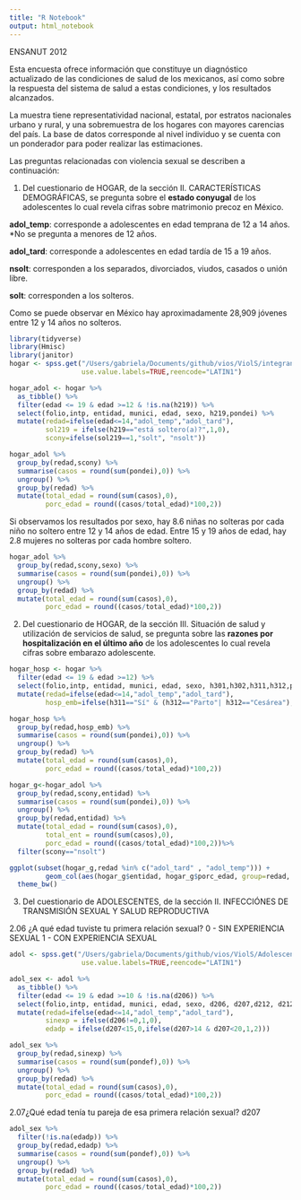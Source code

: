 ```yaml
---
title: "R Notebook"
output: html_notebook
---
```


ENSANUT 2012

Esta encuesta ofrece información que constituye un diagnóstico actualizado de las condiciones de salud de los mexicanos, así como sobre la respuesta del sistema de salud a estas condiciones, y los resultados alcanzados. 

La muestra tiene representatividad nacional, estatal, por estratos nacionales
urbano y rural, y una sobremuestra de los hogares con mayores carencias del país. La base de datos corresponde al nivel individuo y se cuenta con un ponderador para poder realizar las estimaciones.
 
Las preguntas relacionadas con violencia sexual se describen a continuación:

1. Del cuestionario de HOGAR, de la sección II. CARACTERÍSTICAS DEMOGRÁFICAS, se pregunta sobre el <b>estado conyugal</b> de los adolescentes lo cual revela cifras sobre matrimonio precoz en México.

<b>adol_temp</b>: corresponde a adolescentes en edad temprana de 12 a 14 años. *No se pregunta a menores de 12 años.

<b>adol_tard</b>: corresponde a adolescentes en edad tardía de 15 a 19 años.

<b>nsolt</b>: corresponden a los separados, divorciados, viudos, casados o unión libre.

<b>solt</b>: corresponden a los solteros.

Como se puede observar en México hay aproximadamente 28,909 jóvenes entre 12 y 14 años no solteros. 

```r
library(tidyverse)
library(Hmisc)
library(janitor)
hogar <- spss.get("/Users/gabriela/Documents/github/vios/ViolS/integrantes.sav", 
                  use.value.labels=TRUE,reencode="LATIN1")

hogar_adol <- hogar %>% 
  as_tibble() %>% 
  filter(edad <= 19 & edad >=12 & !is.na(h219)) %>% 
  select(folio,intp, entidad, munici, edad, sexo, h219,pondei) %>% 
  mutate(redad=ifelse(edad<=14,"adol_temp","adol_tard"),
         sol219 = ifelse(h219=="está soltero(a)?",1,0),
         scony=ifelse(sol219==1,"solt", "nsolt"))

hogar_adol %>% 
  group_by(redad,scony) %>% 
  summarise(casos = round(sum(pondei),0)) %>% 
  ungroup() %>% 
  group_by(redad) %>% 
  mutate(total_edad = round(sum(casos),0),
         porc_edad = round((casos/total_edad)*100,2))


```

Si observamos los resultados por sexo, hay 8.6 niñas no solteras por cada niño no soltero entre 12 y 14 años de edad. Entre 15 y 19 años de edad, hay 2.8 mujeres no solteras por cada hombre soltero.


```r
hogar_adol %>% 
  group_by(redad,scony,sexo) %>% 
  summarise(casos = round(sum(pondei),0)) %>% 
  ungroup() %>% 
  group_by(redad) %>% 
  mutate(total_edad = round(sum(casos),0),
         porc_edad = round((casos/total_edad)*100,2))
```

2. Del cuestionario de HOGAR, de la sección III. Situación de salud y utilización de servicios de salud, se pregunta sobre las <b>razones por hospitalización en el último año</b> de los adolescentes lo cual revela cifras sobre embarazo adolescente.

```r
hogar_hosp <- hogar %>% 
  filter(edad <= 19 & edad >=12) %>% 
  select(folio,intp, entidad, munici, edad, sexo, h301,h302,h311,h312,pondei) %>%
  mutate(redad=ifelse(edad<=14,"adol_temp","adol_tard"),
         hosp_emb=ifelse(h311=="Sí" & (h312=="Parto"| h312=="Cesárea"),"si", "no"))

hogar_hosp %>% 
  group_by(redad,hosp_emb) %>% 
  summarise(casos = round(sum(pondei),0)) %>% 
  ungroup() %>% 
  group_by(redad) %>% 
  mutate(total_edad = round(sum(casos),0),
         porc_edad = round((casos/total_edad)*100,2))

```

```r
hogar_g<-hogar_adol %>% 
  group_by(redad,scony,entidad) %>% 
  summarise(casos = round(sum(pondei),0)) %>% 
  ungroup() %>% 
  group_by(redad,entidad) %>% 
  mutate(total_edad = round(sum(casos),0),
         total_ent = round(sum(casos),0),
         porc_edad = round((casos/total_edad)*100,2))%>%
  filter(scony=="nsolt")

ggplot(subset(hogar_g,redad %in% c("adol_tard" , "adol_temp"))) + 
         geom_col(aes(hogar_g$entidad, hogar_g$porc_edad, group=redad, fill=redad)) +
  theme_bw()


```



3. Del cuestionario de ADOLESCENTES, de la sección II. INFECCIÓNES DE TRANSMISIÓN SEXUAL Y SALUD REPRODUCTIVA

2.06 ¿A qué edad tuviste tu primera relación sexual?
0 - SIN EXPERIENCIA SEXUAL
1 - CON EXPERIENCIA SEXUAL
```r
adol <- spss.get("/Users/gabriela/Documents/github/vios/ViolS/Adolescentes.sav", 
                  use.value.labels=TRUE,reencode="LATIN1")

adol_sex <- adol %>% 
  as_tibble() %>% 
  filter(edad <= 19 & edad >=10 & !is.na(d206)) %>% 
  select(folio,intp, entidad, munici, edad, sexo, d206, d207,d212, d212a, d213, pondef) %>% 
  mutate(redad=ifelse(edad<=14,"adol_temp","adol_tard"),
         sinexp = ifelse(d206!=0,1,0),
         edadp = ifelse(d207<15,0,ifelse(d207>14 & d207<20,1,2)))

adol_sex %>% 
  group_by(redad,sinexp) %>% 
  summarise(casos = round(sum(pondef),0)) %>% 
  ungroup() %>% 
  group_by(redad) %>% 
  mutate(total_edad = round(sum(casos),0),
         porc_edad = round((casos/total_edad)*100,2))

```

2.07¿Qué edad tenía tu pareja de esa primera relación sexual? d207

```r
adol_sex %>% 
  filter(!is.na(edadp)) %>%
  group_by(redad,edadp) %>% 
  summarise(casos = round(sum(pondef),0)) %>% 
  ungroup() %>% 
  group_by(redad) %>% 
  mutate(total_edad = round(sum(casos),0),
         porc_edad = round((casos/total_edad)*100,2))

```




